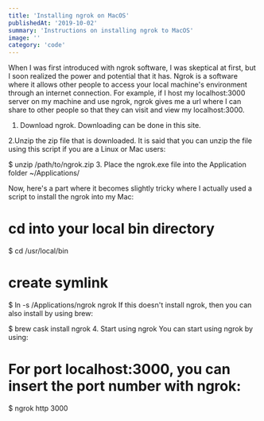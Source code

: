 ```yaml
---
title: 'Installing ngrok on MacOS'
publishedAt: '2019-10-02'
summary: 'Instructions on installing ngrok to MacOS'
image: ''
category: 'code'
---
```


When I was first introduced with ngrok software, I was skeptical at first, but I soon realized the power and potential that it has. Ngrok is a software where it allows other people to access your local machine's environment through an internet connection. For example, if I host my localhost:3000 server on my machine and use ngrok, ngrok gives me a url where I can share to other people so that they can visit and view my localhost:3000.

1. Download ngrok.
   Downloading can be done in this site.

2.Unzip the zip file that is downloaded.
It is said that you can unzip the file using this script if you are a Linux or Mac users:

$ unzip /path/to/ngrok.zip 3. Place the ngrok.exe file into the Application folder
~/Applications/

Now, here's a part where it becomes slightly tricky where I actually used a script to install the ngrok into my Mac:

# cd into your local bin directory

$ cd /usr/local/bin

# create symlink

$ ln -s /Applications/ngrok ngrok
If this doesn't install ngrok, then you can also install by using brew:

$ brew cask install ngrok 4. Start using ngrok
You can start using ngrok by using:

# For port localhost:3000, you can insert the port number with ngrok:

$ ngrok http 3000
